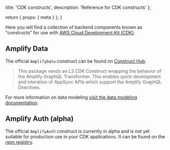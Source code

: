   title: 'CDK constructs',
  description: 'Reference for CDK constructs'
};

  return {
    props: {
      meta
    }
  };
}

Here you will find a collection of backend components known as "constructs" for use with [AWS Cloud Development Kit (CDK)](https://aws.amazon.com/cdk/).

## Amplify Data

The official `AmplifyData` construct can be found on [Construct Hub](https://constructs.dev/packages/@aws-amplify/data-construct/?lang=typescript).

> This package vends an L3 CDK Construct wrapping the behavior of the Amplify GraphQL Transformer. This enables quick development and interation of AppSync APIs which support the Amplify GraphQL Directives.

For more information on data modeling [visit the data modeling documentation](/gen2/build-a-backend/data/data-modeling).

## Amplify Auth (alpha)

The official `AmplifyAuth` construct is currently in alpha and is not yet suitable for production use in your CDK applications. It can be found on the [npm registry](https://www.npmjs.com/package/@aws-amplify/auth-construct-alpha).
